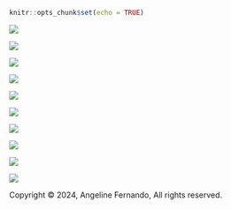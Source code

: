 ```r
knitr::opts_chunk$set(echo = TRUE)
```

![](/MrA-2024/images/mba/Slide1.PNG) 

![](/MrA-2024/images/mba/Slide2.PNG) 

![](/MrA-2024/images/mba/Slide3.PNG) 

![](/MrA-2024/images/mba/Slide4.PNG) 

![](/MrA-2024/images/mba/Slide5.PNG) 

![](/MrA-2024/images//mba/Slide6.PNG) 

![](/MrA-2024/images/mba/Slide7.PNG) 

![](/MrA-2024/images/mba/Slide8.PNG) 

![](/MrA-2024/images/mba/Slide9.PNG) 

![](/MrA-2024/images/mba/Slide10.PNG) 

<div id="footer">
<p>Copyright &copy; 2024,  Angeline Fernando,  All rights reserved.</p>
</div>
